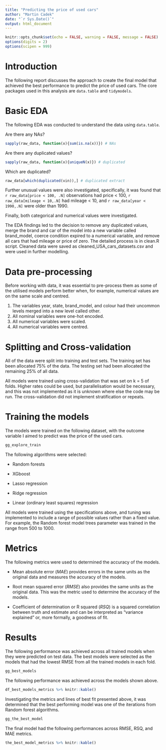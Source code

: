 ---
title: "Predicting the price of used cars"
author: "Martin Cadek"
date: "`r Sys.Date()`"
output: html_document
---

```{r setup_local, include = FALSE}
knitr::opts_chunk$set(echo = FALSE, warning = FALSE, message = FALSE)
options(digits = 2)
options(scipen = 999)
```

# Introduction

The following report discusses the approach to create the final model that achieved the best performance to predict the price of used cars. The core packages used in this analysis are `data.table` and `tidymodels`.

# Basic EDA

The following EDA was conducted to understand the data using `data.table`.

Are there any NAs?

```{r}
sapply(raw_data, function(x){sum(is.na(x))}) # NAs
```

Are there any duplicated values?

```{r}
sapply(raw_data, function(x){uniqueN(x)}) # duplicated
```

Which are duplicated?

```{r}
raw_data[which(duplicated(vin)),] # duplicated extract
```

Further unusual values were also investigated, specifically, it was found that `r raw_data[price < 100, .N]` observations had price \< 100, `r raw_data[mileage < 10,.N]` had mileage \< 10, and `r raw_data[year < 1990,.N]` were older than 1990.

Finally, both categorical and numerical values were investigated.

The EDA findings led to the decision to remove any duplicated values, merge the brand and car of the model into a new variable called brand_model, coerce condition expired to a numerical variable, and remove all cars that had mileage or price of zero. The detailed process is in clean.R script. Cleaned data were saved as cleaned_USA_cars_datasets.csv and were used in further modelling.

# Data pre-processing

Before working with data, it was essential to pre-process them as some of the utilised models perform better when, for example, numerical values are on the same scale and centred.

1.  The variables year, state, brand_model, and colour had their uncommon levels merged into a new level called other.
2.  All nominal variables were one-hot encoded.
3.  All numerical variables were scaled.
4.  All numerical variables were centred.

# Splitting and Cross-validation

All of the data were split into training and test sets. The training set has been allocated 75% of the data. The testing set had been allocated the remaining 25% of all data.

All models were trained using cross-validation that was set on k = 5 of folds. Higher rates could be used, but parallelisation would be necessary, and this was not implemented as it is unknown where else the code may be run. The cross-validation did not implement stratification or repeats.

# Training the models

The models were trained on the following dataset, with the outcome variable I aimed to predict was the price of the used cars.

```{r}
gg_explore_train
```

The following algorithms were selected:

-   Random forests

-   XGboost

-   Lasso regression

-   Ridge regression

-   Linear (ordinary least squares) regression

All models were trained using the specifications above, and tuning was implemented to include a range of possible values rather than a fixed value. For example, the Random forest model trees parameter was trained in the range from 500 to 1000.

# Metrics

The following metrics were used to determined the accuracy of the models.

-   Mean absolute error (*MAE*) provides errors in the same units as the original data and measures the accuracy of the models.

-   Root mean squared error (*RMSE*) also provides the same units as the original data. This was the metric used to determine the accuracy of the models.

-   Coefficient of determination or R squared (*RSQ*) is a squared correlation between truth and estimate and can be interpreted as "variance explained" or, more formally, a goodness of fit.

# Results

The following performance was achieved across all trained models when they were predicted on test data. The best models were selected as the models that had the lowest RMSE from all the trained models in each fold.

```{r}
gg_best_models
```

The following performance was achieved across the models shown above.

```{r}
df_best_models_metrics %>% knitr::kable()
```

Investigating the metrics and lines of best fit presented above, it was determined that the best performing model was one of the iterations from Random forest algorithms.

```{r}
gg_the_best_model
```

The final model had the following performances across RMSE, RSQ, and MAE metrics.

```{r}
the_best_model_metrics %>% knitr::kable()
```
